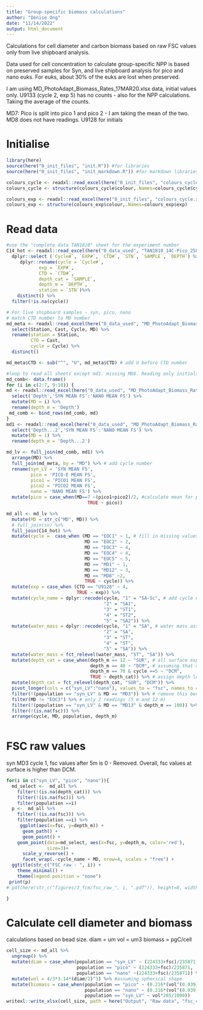 ```yaml
---
title: "Group-specific biomass calculations"
author: "Denise Ong"
date: "11/14/2022"
output: html_document
---
```

Calculations for cell diameter and carbon biomass based on raw FSC values only from live shipboard analysis.

Data used for cell concentration to calculate group-specific NPP is based on preserved samples for Syn, and live shipboard analysis for pico and nano euks. For euks, about 30% of the euks are lost when preserved.

I am using MD_PhotoAdapt_Biomass_Rates_17MAR20.xlsx data, initial values only. 
U9133 (cycle 2, exp 5) has no counts - also for the NPP calculations. Taking the average of the counts.

MD7: Pico is split into pico 1 and pico 2 - I am taking the mean of the two.
MD8 does not have readings. U9128 for initials

# Initialise
```r
library(here)
source(here("0_init_files", "init.R")) #for libraries
source(here("0_init_files", "init_markdown.R")) #for markdown libraries

colours_cycle <- readxl::read_excel(here("0_init_files", "colours_cycle.xlsx"), sheet = "cycle")
colours_cycle <- structure(colours_cycle$colour,.Names=colours_cycle$cycle)

colours_exp <- readxl::read_excel(here("0_init_files", "colours_cycle.xlsx"), sheet = "exp")
colours_exp <- structure(colours_exp$colour,.Names=colours_exp$exp)
```

# Read data
```r
#use the "complete data TAN1810" sheet for the experiment number
C14_hot <- readxl::read_excel(here("0_data_used", "TAN1810_14C-Pico_25052020_QA_1.2.xlsx"), sheet = "Complete data TAN1810", skip = 11) %>%
  dplyr::select (`Cycle#`, `EXP#`, `CTD#`, `STN`, `SAMPLE`, `DEPTH`) %>%   
     dplyr::rename(cycle = `Cycle#`,
            exp = `EXP#`,
            CTD = `CTD#`,
            depth_cat = `SAMPLE`, 
            depth_m = `DEPTH`,
            station = `STN`)%>%
    distinct() %>%
  filter(!is.na(cycle))

# For live shipboard samples - syn, pico, nano
# match CTD number to MD number
md_meta <- readxl::read_excel(here("0_data_used", "MD_PhotoAdapt_Biomass_Rates_17MAR20.xlsx"), sheet = "Summary of PhotoAdaption ", skip = 3) %>% 
  select(Station, Cast, Cycle, MD) %>%
  rename(station = Station,
         CTD = Cast,
         cycle = Cycle) %>%
  distinct()

md_meta$CTD <- sub("^", "U", md_meta$CTD) # add U before CTD number

#loop to read all sheets except md1. missing MD8. Reading only initials for FSC of Syn, pico, nano
md_comb<- data.frame()
for (i in c(2:7, 9:18)) {
md <- readxl::read_excel(here("0_data_used", "MD_PhotoAdapt_Biomass_Rates_17MAR20.xlsx"), sheet = (str_c("MD", i)), skip = 2, n_max = 8) %>%
  select('Depth','SYN MEAN FS':'NANO MEAN FS') %>%
  mutate(MD = i) %>%
  rename(depth_m = 'Depth')
 md_comb <- bind_rows(md_comb, md)
}
md1 <- readxl::read_excel(here("0_data_used", "MD_PhotoAdapt_Biomass_Rates_17MAR20.xlsx"), sheet = "MD1", skip = 2, n_max = 8) %>%
  select('Depth...2','SYN MEAN FS':'NANO MEAN FS') %>%
  mutate(MD = 1) %>%
  rename(depth_m = 'Depth...2')

md_lv <- full_join(md_comb, md1) %>%
  arrange(MD) %>%
  full_join(md_meta, by = "MD") %>% # add cycle number
  rename(syn_LV = 'SYN MEAN FS',
         pico = 'PICO-E MEAN FS',
         pico1 = 'PICO1 MEAN FS',
         pico2 = 'PICO2 MEAN FS',
         nano = 'NANO MEAN FS') %>%
  mutate(pico = case_when(MD==7 ~(pico1+pico2)/2, #calculate mean for pico MD7
                              TRUE ~ pico)) 

md_all <- md_lv %>%
  mutate(MD = str_c("MD", MD)) %>%
  # full_join(sv) %>%
  full_join(C14_hot) %>%
  mutate(cycle =  case_when (MD == "EOC1" ~ 1, # fill in missing values
                             MD == "EOC2" ~ 2,
                             MD == "EOC3" ~ 4,
                             MD == "EOC4" ~ 4,
                             MD == "EOC5" ~ 5,
                             MD == "MD1" ~ 1,
                             MD == "MD12" ~ 3,
                             MD == "MD8" ~2,
                             TRUE ~ cycle)) %>%
  mutate(exp = case_when (CTD == "U9128" ~ 4,
                          TRUE ~ exp)) %>%
  mutate(cycle_name = dplyr::recode(cycle, "1" = "SA-Sc", # add cycle name
                                    "2" = "SA1",
                                    "3" = "ST1",
                                    "4" = "ST2",
                                    "5" = "SA2")) %>%
  mutate(water_mass = dplyr::recode(cycle, "1" = "SA", # water mass assignment
                                    "2" = "SA",
                                    "3" = "ST",
                                    "4" = "ST",
                                    "5" = "SA")) %>%
  mutate(water_mass = fct_relevel(water_mass, "ST", "SA")) %>%
  mutate(depth_cat = case_when(depth_m == 12 ~ "SUR", # all surface exp are at 12 m
                               depth_m == 40 ~ "DCM", # assuming that cycles 1-4 DCM is at 40 m, although not accurate because cycle 3 one is at 25m and one is at 40 m. 
                               depth_m == 70 & cycle ==5 ~ "DCM",
                               TRUE ~ depth_cat)) %>% # assign depth levels for groups without
  mutate(depth_cat = fct_relevel(depth_cat, "SUR", "DCM")) %>%
  pivot_longer(cols = c("syn_LV":"nano"), values_to = "fsc", names_to = "population") %>%
  filter(!(population == "syn_LV" & MD == "MD3")) %>% # remove this because FSC values after 5 m is 0 
  filter(MD != "EOC3") %>% # only 2 readings (5 m and 12 m)
  filter(!(population == "syn_LV" & MD == "MD13" & depth_m == 100)) %>% # skews the values by alot. Calculated cell diameter is 4um.
  filter(!(is.na(fsc))) %>%
  arrange(cycle, MD, population, depth_m) 
  
```

# FSC raw values
syn MD3 cycle 1, fsc values after 5m is 0 - Removed. 
Overall, fsc values at surface is higher than DCM. 
```r
for(i in c("syn_LV", "pico", "nano")){
  md_select <-  md_all %>%
    filter(!(is.na(depth_cat))) %>%
    filter(!(is.na(fsc))) %>%
    filter(population ==i)
  p <-  md_all %>%
    filter(!(is.na(fsc))) %>%
    filter(population ==i) %>%
     ggplot(aes(x=fsc, y=depth_m)) +
      geom_path() +
      geom_point() +
    geom_point(data=md_select, aes(x=fsc, y=depth_m, color='red'),
               size=3)+
      scale_y_reverse() +
      facet_wrap(.~cycle_name + MD, nrow=4, scales = "free") +
  ggtitle(str_c("FSC raw - ", i)) +
    theme_minimal() +
    theme(legend.position = "none") 
 print(p)
# pdf(here(str_c("figures/3_fcm/fsc_raw_", i, ".pdf")), height=8, width=8) ; plot(p) ; dev.off()

}
```

# Calculate cell diameter and biomass
calculations based on bead size.
diam = um
vol = um3
biomass = pgC/cell
```r
cell_size <- md_all %>%
  ungroup() %>%
  mutate(diam = case_when(population == "syn_LV" ~ (224333+fsc)/235871,
                          population == "pico" ~ (224333+fsc)/235871,
                          population == "nano" ~(224333+fsc)/235871)) %>%
  mutate(vol = 4/3*3.14*(diam/2)^3) %>% #assuming spherical shape
  mutate(biomass = case_when(population == "pico" ~ (0.216*(vol^(0.939))),
                             population == "nano" ~ (0.216*(vol^(0.939))),
                             population == "syn_LV" ~ vol*265/1000)) 
writexl::write_xlsx(cell_size, path = here("Output", "Raw data", "fsc_cell size.xlsx"))
```




